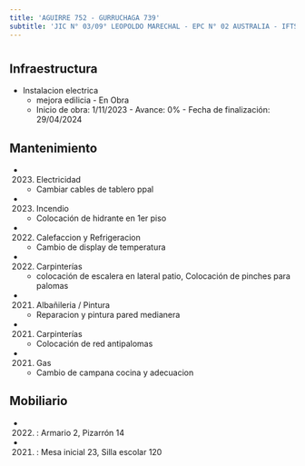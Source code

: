 ```yaml
---
title: 'AGUIRRE 752 - GURRUCHAGA 739'
subtitle: 'JIC N° 03/09° LEOPOLDO MARECHAL - EPC N° 02 AUSTRALIA - IFTS N° 20'
---
```


#
## Infraestructura

* Instalacion electrica 
    + mejora edilicia - En Obra 
    + Inicio de obra: 1/11/2023 - Avance: 0% - Fecha de finalización: 29/04/2024 






## Mantenimiento

*  (2023) Electricidad 
    + Cambiar cables de tablero ppal

*  (2023) Incendio 
    + Colocación de hidrante en 1er piso

*  (2022) Calefaccion y Refrigeracion 
    + Cambio de display de temperatura

*  (2022) Carpinterías 
    + colocación de escalera en lateral patio, Colocación de pinches para palomas

*  (2021) Albañileria / Pintura 
    + Reparacion y pintura pared medianera

*  (2021) Carpinterías 
    + Colocación de red antipalomas

*  (2021) Gas 
    + Cambio de campana cocina y adecuacion





## Mobiliario

*  (2022) : Armario 2, Pizarrón 14 

*  (2021) : Mesa inicial 23, Silla escolar 120 



